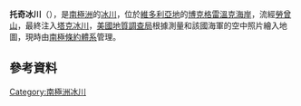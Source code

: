 {{coord|72|10|S|168|18|E|display=title}}

'''托奇冰川'''（{{lang-en|Tocci Glacier}}），是[[南極洲|南極洲]]的[[冰川|冰川]]，位於[[維多利亞地|維多利亞地]]的[[博克格雷溫克海岸|博克格雷溫克海岸]]，流經[[勞曾山|勞曾山]]，最終注入[[塔克冰川|塔克冰川]]，[[美國地質調查局|美國地質調查局]]根據測量和該國海軍的空中照片繪入地圖，現時由[[南極條約體系|南極條約體系]]管理。

==參考資料==
{{usgs-gazetteer}}

{{DEFAULTSORT:Tocci Glacier}}
[[Category:南極洲冰川|Category:南極洲冰川]]


{{BorchgrevinkCoast-geo-stub}}